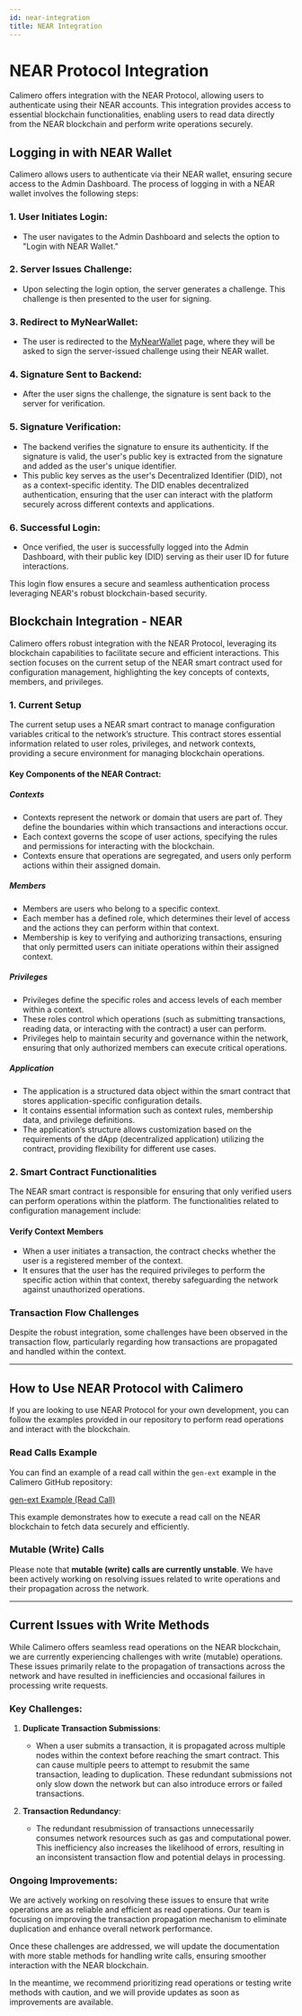 ```yaml
---
id: near-integration
title: NEAR Integration
---
```


# NEAR Protocol Integration

Calimero offers integration with the NEAR Protocol, allowing users to authenticate using their NEAR accounts. This integration provides access to essential blockchain functionalities, enabling users to read data directly from the NEAR blockchain and perform write operations securely.

## Logging in with NEAR Wallet

Calimero allows users to authenticate via their NEAR wallet, ensuring secure access to the Admin Dashboard. The process of logging in with a NEAR wallet involves the following steps:

### 1. User Initiates Login:
- The user navigates to the Admin Dashboard and selects the option to "Login with NEAR Wallet."

### 2. Server Issues Challenge:
- Upon selecting the login option, the server generates a challenge. This challenge is then presented to the user for signing.

### 3. Redirect to MyNearWallet:
- The user is redirected to the [MyNearWallet](https://mynearwallet.com/) page, where they will be asked to sign the server-issued challenge using their NEAR wallet.

### 4. Signature Sent to Backend:
- After the user signs the challenge, the signature is sent back to the server for verification.

### 5. Signature Verification:
- The backend verifies the signature to ensure its authenticity. If the signature is valid, the user's public key is extracted from the signature and added as the user's unique identifier.
- This public key serves as the user's Decentralized Identifier (DID), not as a context-specific identity. The DID enables decentralized authentication, ensuring that the user can interact with the platform securely across different contexts and applications.

### 6. Successful Login:
- Once verified, the user is successfully logged into the Admin Dashboard, with their public key (DID) serving as their user ID for future interactions.

This login flow ensures a secure and seamless authentication process leveraging NEAR's robust blockchain-based security.

## Blockchain Integration - NEAR

Calimero offers robust integration with the NEAR Protocol, leveraging its blockchain capabilities to facilitate secure and efficient interactions. This section focuses on the current setup of the NEAR smart contract used for configuration management, highlighting the key concepts of contexts, members, and privileges.

### 1. Current Setup

The current setup uses a NEAR smart contract to manage configuration variables critical to the network’s structure. This contract stores essential information related to user roles, privileges, and network contexts, providing a secure environment for managing blockchain operations.

#### Key Components of the NEAR Contract:

##### Contexts
- Contexts represent the network or domain that users are part of. They define the boundaries within which transactions and interactions occur.
- Each context governs the scope of user actions, specifying the rules and permissions for interacting with the blockchain.
- Contexts ensure that operations are segregated, and users only perform actions within their assigned domain.

##### Members
- Members are users who belong to a specific context. 
- Each member has a defined role, which determines their level of access and the actions they can perform within that context.
- Membership is key to verifying and authorizing transactions, ensuring that only permitted users can initiate operations within their assigned context.

##### Privileges
- Privileges define the specific roles and access levels of each member within a context.
- These roles control which operations (such as submitting transactions, reading data, or interacting with the contract) a user can perform.
- Privileges help to maintain security and governance within the network, ensuring that only authorized members can execute critical operations.

##### Application
- The application is a structured data object within the smart contract that stores application-specific configuration details.
- It contains essential information such as context rules, membership data, and privilege definitions.
- The application’s structure allows customization based on the requirements of the dApp (decentralized application) utilizing the contract, providing flexibility for different use cases.


### 2. Smart Contract Functionalities

The NEAR smart contract is responsible for ensuring that only verified users can perform operations within the platform. The functionalities related to configuration management include:

#### **Verify Context Members**
- When a user initiates a transaction, the contract checks whether the user is a registered member of the context.
- It ensures that the user has the required privileges to perform the specific action within that context, thereby safeguarding the network against unauthorized operations.

### **Transaction Flow Challenges**

Despite the robust integration, some challenges have been observed in the transaction flow, particularly regarding how transactions are propagated and handled within the context.

---

## How to Use NEAR Protocol with Calimero

If you are looking to use NEAR Protocol for your own development, you can follow the examples provided in our repository to perform read operations and interact with the blockchain.

### **Read Calls Example**

You can find an example of a read call within the `gen-ext` example in the Calimero GitHub repository:

[gen-ext Example (Read Call)](https://github.com/calimero-network/core/blob/master/apps/gen-ext/src/lib.rs)

This example demonstrates how to execute a read call on the NEAR blockchain to fetch data securely and efficiently.

### **Mutable (Write) Calls**

Please note that **mutable (write) calls are currently unstable**. We have been actively working on resolving issues related to write operations and their propagation across the network.

---

## Current Issues with Write Methods

While Calimero offers seamless read operations on the NEAR blockchain, we are currently experiencing challenges with write (mutable) operations. These issues primarily relate to the propagation of transactions across the network and have resulted in inefficiencies and occasional failures in processing write requests.

### Key Challenges:

1. **Duplicate Transaction Submissions**:
   - When a user submits a transaction, it is propagated across multiple nodes within the context before reaching the smart contract. This can cause multiple peers to attempt to resubmit the same transaction, leading to duplication. These redundant submissions not only slow down the network but can also introduce errors or failed transactions.

2. **Transaction Redundancy**:
   - The redundant resubmission of transactions unnecessarily consumes network resources such as gas and computational power. This inefficiency also increases the likelihood of errors, resulting in an inconsistent transaction flow and potential delays in processing.

### Ongoing Improvements:

We are actively working on resolving these issues to ensure that write operations are as reliable and efficient as read operations. Our team is focusing on improving the transaction propagation mechanism to eliminate duplication and enhance overall network performance. 

Once these challenges are addressed, we will update the documentation with more stable methods for handling write calls, ensuring smoother interaction with the NEAR blockchain.

In the meantime, we recommend prioritizing read operations or testing write methods with caution, and we will provide updates as soon as improvements are available.
